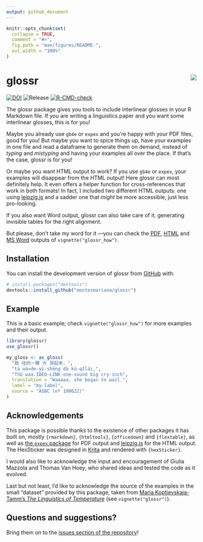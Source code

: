 ```yaml
---
output: github_document
---
```


<!-- README.md is generated from README.Rmd. Please edit that file -->

```r
knitr::opts_chunk$set(
  collapse = TRUE,
  comment = "#>",
  fig.path = "man/figures/README-",
  out.width = "100%"
)
```

# glossr <img src="man/figures/logo.png" align="right" />

<!-- badges: start -->

[![DOI](https://zenodo.org/badge/485119883.svg)](https://zenodo.org/badge/latestdoi/485119883)
![Release](https://img.shields.io/github/v/release/montesmariana/glossr)
[![R-CMD-check](https://github.com/montesmariana/glossr/actions/workflows/R-CMD-check.yaml/badge.svg)](https://github.com/montesmariana/glossr/actions/workflows/R-CMD-check.yaml)
<!-- badges: end -->

The glossr package gives you tools to include interlinear glosses in your R Markdown file.
If you are writing a linguistics paper and you want some interlinear glosses, this is for you!

Maybe you already use `gb4e` or `expex` and you're happy with your PDF files, good for you!
But maybe you want to spice things up, have your examples in one file and read a dataframe
to generate them on demand, instead of *typing* and *mistyping* and having your examples
all over the place. If that's the case, glossr is for you!

Or maybe you want HTML output to work? If you use `gb4e` or `expex`, your examples will disappear from the HTML output!
Here glossr can most definitely help. It even offers a helper function for cross-references
that work in both formats! In fact, I included two different HTML outputs: one using [leipzig.js](https://bdchauvette.net/leipzig.js)
and a sadder one that *might* be more accessible, just less pro-looking.

If you also want Word output, glossr can also take care of it, generating invisible tables for the right alignment.

But please, don't take my word for it ---you can check the
[PDF](https://github.com/montesmariana/glossr/raw/main/inst/examples/glossr_how.pdf),
[HTML](https://github.com/montesmariana/glossr/raw/main/inst/examples/glossr_how.html) and
[MS Word](https://github.com/montesmariana/glossr/raw/main/inst/examples/glossr_how.docx) outputs of `vignette("glossr_how")`.

## Installation


You can install the development version of glossr from [GitHub](https://github.com/) with:

``` r
# install.packages("devtools")
devtools::install_github("montesmariana/glossr")
```

## Example

This is a basic example; check `vignette("glossr_how")` for more examples and their output.

```r
library(glossr)
use_glossr()

my_gloss <- as_gloss(
  "她 哇的一聲 大 哭起來，",
  "tā wā=de-yì-shēng dà kū-qǐlái,",
  "TSG waa.IDEO-LINK-one-sound big cry-inch",
  translation = "Waaaaa, she began to wail.",
  label = "my-label",
  source = "ASBC (nº 100622)"
)
```

## Acknowledgements

This package is possible thanks to the existence of other packages it has built on, mostly `{rmarkdown}`, `{htmltools}`, `{officedown}` and `{flextable}`, as well as [the `expex` package](https://ctan.org/pkg/expex?lang=en) for PDF output and [leipzig.js](https://bdchauvette.net/leipzig.js/) for the HTML output. The HexSticker was designed in [Krita](https://krita.org/en/) and rendered with `{hexSticker}`.

I would also like to acknowledge the input and encouragement of Giulia Mazzola and Thomas Van Hoey, who shared ideas and tested the code as it evolved.

Last but not least, I'd like to acknowledge the source of the examples in the small "dataset" provided by this package, taken from [Maria Koptjevskaja-Tamm's *The Linguistics of Temperature*](https://www.jbe-platform.com/content/books/9789027269171) (see `vignette("glossr")`).

## Questions and suggestions?

Bring them on to the [issues section of the repository](https://github.com/montesmariana/glossr/issues)!

